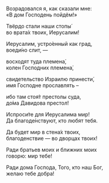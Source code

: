 Возрадовался я, как сказали мне:  
«В дом Господень пойдём!»

Твёрдо стали наши стопы́  
во врата́х твоих, Иерусалим!

Иерусалим, устро́енный как град,  
воеди́но слит, —

восходят туда племена́,  
колен Господних племена́,

свидетельство Израилю принести́,  
имя Господне прославлять –

ибо там стоя́т престолы суда,  
до́ма Давидова престол!

Испроси́те для Иерусалима мир!  
Да благоде́нствуют, кто любят тебя.

Да будет мир в стена́х твоих,  
благоденствие — во дворцах твоих!

Ради братьев моих и ближних моих  
говорю: мир тебе!

Ради дома Господа, Того, кто наш Бог,  
желаю тебе добра!
